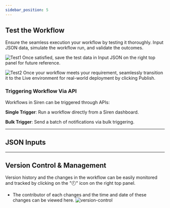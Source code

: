 ```yaml
---
sidebar_position: 5
---
```


## Test the Workflow

Ensure the seamless execution your workflow by testing it thoroughly. Input JSON data, simulate the workflow run, and validate the outcomes.

![Test1](../Images/Workflow/testWorkflow.png)
Once satisfied, save the test data in Input JSON on the right top panel for future reference.

![Test2](../Images/Workflow/adv-workflow-publish.png)
Once your workflow meets your requirement, seamlessly transition it to the Live environment for real-world deployment by clicking Publish.

### Triggering Workflow Via API

Workflows in Siren can be triggered through APIs:

**Single Trigger**: Run a workflow directly from a Siren dashboard.

**Bulk Trigger**: Send a batch of notifications via bulk triggering.

---
## JSON Inputs


---
## Version Control & Management

Version history and the changes in the workflow can be easily monitored and tracked by clicking on the "🕘" icon on the right top panel.

- The contributor of each changes and the time and date of these changes can be viewed here.
![version-control](../Images/Workflow/WorkflowVersionHistory.png)